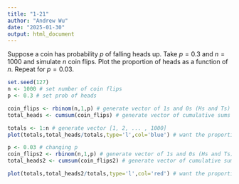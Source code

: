 ```yaml
---
title: "1-21"
author: "Andrew Wu"
date: "2025-01-30"
output: html_document
---
```


Suppose a coin has probability $p$ of falling heads up. Take $p = 0.3$ and $n = 1000$ and simulate $n$ coin flips. Plot the proportion of heads as a function of $n$. Repeat for $p = 0.03$.

```r
set.seed(127)
n <- 1000 # set number of coin flips
p <- 0.3 # set prob of heads
```

```r
coin_flips <- rbinom(n,1,p) # generate vector of 1s and 0s (Hs and Ts)
total_heads <- cumsum(coin_flips) # generate vector of cumulative sums
```

```r
totals <- 1:n # generate vector [1, 2, ... , 1000]
plot(totals,total_heads/totals,type='l',col='blue') # want the proportion of heads, so divide by current total number of flips
```
```r
p <- 0.03 # changing p
coin_flips2 <- rbinom(n,1,p) # generate vector of 1s and 0s (Hs and Ts)
total_heads2 <- cumsum(coin_flips2) # generate vector of cumulative sums
```

```r
plot(totals,total_heads2/totals,type='l',col='red') # want the proportion of heads, so divide by current total number of flips
```



